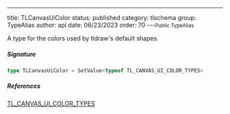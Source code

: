 ---
title: TLCanvasUiColor
status: published
category: tlschema
group: TypeAlias
author: api
date: 06/23/2023
order: 70
---<Small>Public TypeAlias</Small>

A type for the colors used by tldraw's default shapes.


##### Signature


```ts
type TLCanvasUiColor = SetValue<typeof TL_CANVAS_UI_COLOR_TYPES>
```

##### References

[TL_CANVAS_UI_COLOR_TYPES](/gen/tlschema/TL_CANVAS_UI_COLOR_TYPES-var)

